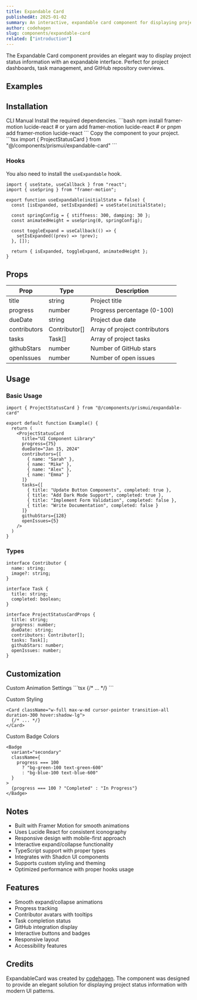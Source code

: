 ```yaml
---
title: Expandable Card
publishedAt: 2025-01-02
summary: An interactive, expandable card component for displaying project status and details with smooth animations.
author: codehagen
slug: components/expandable-card
related: ["introduction"]
---
```


<ComponentPreview name="expandable-card-basic" />

<Note variant="info">
  The Expandable Card component provides an elegant way to display project status information with an expandable interface. Perfect for project dashboards, task management, and GitHub repository overviews.
</Note>

## Examples

<ComponentPreview name="expandable-card-demo" />

## Installation

<Tabs defaultValue="cli">
  <TabsList>
    <TabsTrigger value="cli">CLI</TabsTrigger>
    <TabsTrigger value="manual">Manual</TabsTrigger>
  </TabsList>
  <TabsContent value="cli">
    <ComponentSource name="expandable-card" isCli />
  </TabsContent>
  <TabsContent value="manual">
    <Steps>
      <Step>Install the required dependencies.</Step>
      ```bash
      npm install framer-motion lucide-react
      # or
      yarn add framer-motion lucide-react
      # or
      pnpm add framer-motion lucide-react
      ```
      <Step>Copy the component to your project.</Step>
      ```tsx
      import { ProjectStatusCard } from "@/components/prismui/expandable-card"
      ```
    </Steps>
  </TabsContent>
</Tabs>

### Hooks
You also need to install the `useExpandable` hook.

```tsx
import { useState, useCallback } from "react";
import { useSpring } from "framer-motion";

export function useExpandable(initialState = false) {
  const [isExpanded, setIsExpanded] = useState(initialState);

  const springConfig = { stiffness: 300, damping: 30 };
  const animatedHeight = useSpring(0, springConfig);

  const toggleExpand = useCallback(() => {
    setIsExpanded((prev) => !prev);
  }, []);

  return { isExpanded, toggleExpand, animatedHeight };
}
```

## Props

| Prop | Type | Description |
| --- | --- | --- |
| title | string | Project title |
| progress | number | Progress percentage (0-100) |
| dueDate | string | Project due date |
| contributors | Contributor[] | Array of project contributors |
| tasks | Task[] | Array of project tasks |
| githubStars | number | Number of GitHub stars |
| openIssues | number | Number of open issues |

## Usage

### Basic Usage

```tsx
import { ProjectStatusCard } from "@/components/prismui/expandable-card"

export default function Example() {
  return (
    <ProjectStatusCard
      title="UI Component Library"
      progress={75}
      dueDate="Jan 15, 2024"
      contributors={[
        { name: "Sarah" },
        { name: "Mike" },
        { name: "Alex" },
        { name: "Emma" }
      ]}
      tasks={[
        { title: "Update Button Components", completed: true },
        { title: "Add Dark Mode Support", completed: true },
        { title: "Implement Form Validation", completed: false },
        { title: "Write Documentation", completed: false }
      ]}
      githubStars={128}
      openIssues={5}
    />
  )
}
```

### Types

```tsx
interface Contributor {
  name: string;
  image?: string;
}

interface Task {
  title: string;
  completed: boolean;
}

interface ProjectStatusCardProps {
  title: string;
  progress: number;
  dueDate: string;
  contributors: Contributor[];
  tasks: Task[];
  githubStars: number;
  openIssues: number;
}
```

## Customization

<Steps>
  <Step>Custom Animation Settings</Step>
  ```tsx
  <motion.div
    style={{ height: animatedHeight }}
    transition={{ 
      type: "spring", 
      stiffness: 300, 
      damping: 30 
    }}
  >
    {/* ... */}
  </motion.div>
  ```

  <Step>Custom Styling</Step>
  ```tsx
  <Card className="w-full max-w-md cursor-pointer transition-all duration-300 hover:shadow-lg">
    {/* ... */}
  </Card>
  ```

  <Step>Custom Badge Colors</Step>
  ```tsx
  <Badge
    variant="secondary"
    className={
      progress === 100
        ? "bg-green-100 text-green-600"
        : "bg-blue-100 text-blue-600"
    }
  >
    {progress === 100 ? "Completed" : "In Progress"}
  </Badge>
  ```
</Steps>

## Notes

- Built with Framer Motion for smooth animations
- Uses Lucide React for consistent iconography
- Responsive design with mobile-first approach
- Interactive expand/collapse functionality
- TypeScript support with proper types
- Integrates with Shadcn UI components
- Supports custom styling and theming
- Optimized performance with proper hooks usage

## Features

- Smooth expand/collapse animations
- Progress tracking
- Contributor avatars with tooltips
- Task completion status
- GitHub integration display
- Interactive buttons and badges
- Responsive layout
- Accessibility features

## Credits

ExpandableCard was created by [codehagen](https://twitter.com/codehagen). The component was designed to provide an elegant solution for displaying project status information with modern UI patterns. 